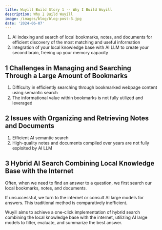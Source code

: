 ```yaml
---
title: Wuyill Build Story 1 -- Why I Build Wuyill
description: Why I Build Wuyill
image: /images/blog/blog-post-3.jpg
date: '2024-06-07'
---
```


1. AI indexing and search of local bookmarks, notes, and documents for efficient discovery of the most matching and useful information
2. Integration of your local knowledge base with AI LLM to create your second brain, freeing up your memory capacity

## 1 Challenges in Managing and Searching Through a Large Amount of Bookmarks

1. Difficulty in efficiently searching through bookmarked webpage content using semantic search
2. The informational value within bookmarks is not fully utilized and leveraged

## 2 Issues with Organizing and Retrieving Notes and Documents

1. Efficient AI semantic search
2. High-quality notes and documents compiled over years are not fully exploited by AI LLM

## 3 Hybrid AI Search Combining Local Knowledge Base with the Internet

Often, when we need to find an answer to a question, we first search our local bookmarks, notes, and documents.

If unsuccessful, we turn to the internet or consult AI large models for answers. This traditional method is comparatively inefficient.

Wuyill aims to achieve a one-click implementation of hybrid search combining the local knowledge base with the internet, utilizing AI large models to filter, evaluate, and summarize the best answer.
